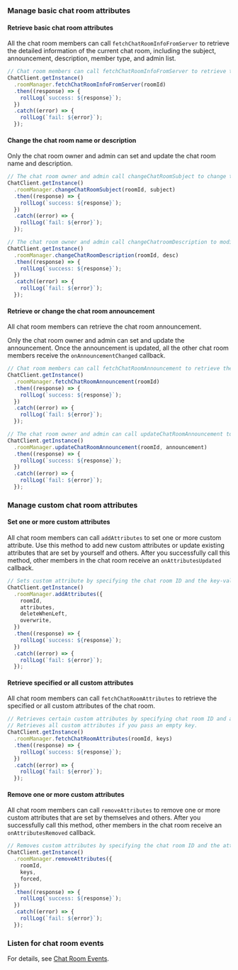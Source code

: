 <PlatformWrapper platform="react-native">

### Manage basic chat room attributes

#### Retrieve basic chat room attributes

All the chat room members can call `fetchChatRoomInfoFromServer` to retrieve the detailed information of the current chat room, including the subject, announcement, description, member type, and admin list.

```typescript
// Chat room members can call fetchChatRoomInfoFromServer to retrieve the basic attributes of the chat room.
ChatClient.getInstance()
  .roomManager.fetchChatRoomInfoFromServer(roomId)
  .then((response) => {
    rollLog(`success: ${response}`);
  })
  .catch((error) => {
    rollLog(`fail: ${error}`);
  });
```

#### Change the chat room name or description

Only the chat room owner and admin can set and update the chat room name and description.

```typescript
// The chat room owner and admin call changeChatRoomSubject to change the chat room name.
ChatClient.getInstance()
  .roomManager.changeChatRoomSubject(roomId, subject)
  .then((response) => {
    rollLog(`success: ${response}`);
  })
  .catch((error) => {
    rollLog(`fail: ${error}`);
  });

// The chat room owner and admin call changeChatroomDescription to modify the chat room description.
ChatClient.getInstance()
  .roomManager.changeChatRoomDescription(roomId, desc)
  .then((response) => {
    rollLog(`success: ${response}`);
  })
  .catch((error) => {
    rollLog(`fail: ${error}`);
  });
```

#### Retrieve or change the chat room announcement

All chat room members can retrieve the chat room announcement.

Only the chat room owner and admin can set and update the announcement. Once the announcement is updated, all the other chat room members receive the `onAnnouncementChanged` callback.

```typescript
// Chat room members can call fetchChatRoomAnnouncement to retrieve the chat room announcement.
ChatClient.getInstance()
  .roomManager.fetchChatRoomAnnouncement(roomId)
  .then((response) => {
    rollLog(`success: ${response}`);
  })
  .catch((error) => {
    rollLog(`fail: ${error}`);
  });

// The chat room owner and admin can call updateChatRoomAnnouncement to set or update the chat room announcement.
ChatClient.getInstance()
  .roomManager.updateChatRoomAnnouncement(roomId, announcement)
  .then((response) => {
    rollLog(`success: ${response}`);
  })
  .catch((error) => {
    rollLog(`fail: ${error}`);
  });
```

### Manage custom chat room attributes

#### Set one or more custom attributes

All chat room members can call `addAttributes` to set one or more custom attribute. Use this method to add new custom attributes or update existing attributes that are set by yourself and others. After you successfully call this method, other members in the chat room receive an `onAttributesUpdated` callback.

```typescript
// Sets custom attribute by specifying the chat room ID and the key-value maps of the attributes.
ChatClient.getInstance()
  .roomManager.addAttributes({
    roomId,
    attributes,
    deleteWhenLeft,
    overwrite,
  })
  .then((response) => {
    rollLog(`success: ${response}`);
  })
  .catch((error) => {
    rollLog(`fail: ${error}`);
  });
```

#### Retrieve specified or all custom attributes

All chat room members can call `fetchChatRoomAttributes` to retrieve the specified or all custom attributes of the chat room.

```typescript
// Retrieves certain custom attributes by specifying chat room ID and attribute keys.
// Retrieves all custom attributes if you pass an empty key.
ChatClient.getInstance()
  .roomManager.fetchChatRoomAttributes(roomId, keys)
  .then((response) => {
    rollLog(`success: ${response}`);
  })
  .catch((error) => {
    rollLog(`fail: ${error}`);
  });
```

#### Remove one or more custom attributes

All chat room members can call `removeAttributes` to remove one or more custom attributes that are set by themselves and others. After you successfully call this method, other members in the chat room receive an `onAttributesRemoved` callback.

```typescript
// Removes custom attributes by specifying the chat room ID and the attribute key list.
ChatClient.getInstance()
  .roomManager.removeAttributes({
    roomId,
    keys,
    forced,
  })
  .then((response) => {
    rollLog(`success: ${response}`);
  })
  .catch((error) => {
    rollLog(`fail: ${error}`);
  });
```

### Listen for chat room events

For details, see [Chat Room Events](manage-chatrooms#listen-for-chat-room-events).

</PlatformWrapper>